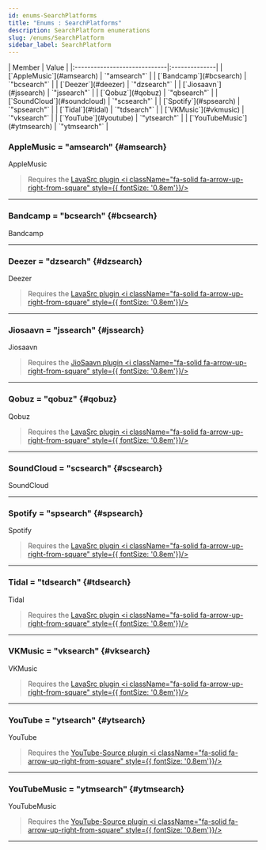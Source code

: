 ```yaml
---
id: enums-SearchPlatforms
title: "Enums : SearchPlatforms"
description: SearchPlatform enumerations
slug: /enums/SearchPlatform
sidebar_label: SearchPlatform
---
```



<Tabs>
        <TabItem value="members" label="Enumeration Members" default>
        | Member                       | Value         |
        |:-----------------------------|:--------------|
        | [`AppleMusic`](#amsearch)    | `"amsearch"`  |
        | [`Bandcamp`](#bcsearch)      | `"bcsearch"`  |
        | [`Deezer`](#deezer)          | `"dzsearch"`  |
        | [`Jiosaavn`](#jssearch)      | `"jssearch"`  |
        | [`Qobuz`](#qobuz)            | `"qbsearch"`  |
        | [`SoundCloud`](#soundcloud)  | `"scsearch"`  |
        | [`Spotify`](#spsearch)       | `"spsearch"`  |
        | [`Tidal`](#tidal)            | `"tdsearch"`  | 
        | [`VKMusic`](#vkmusic)        | `"vksearch"`  | 
        | [`YouTube`](#youtube)        | `"ytsearch"`  |
        | [`YouTubeMusic`](#ytmsearch) | `"ytmsearch"` |
        </TabItem>
</Tabs>

### AppleMusic = "amsearch" {#amsearch}

<span className="info badge">AppleMusic</span>

> Requires the [LavaSrc plugin <i className="fa-solid fa-arrow-up-right-from-square" style={{ fontSize: '0.8em'}}/>](https://github.com/topi314/LavaSrc)

---

### Bandcamp = "bcsearch" {#bcsearch}

<span className="info badge">Bandcamp</span>

---

### Deezer = "dzsearch" {#dzsearch}

<span className="info badge">Deezer</span>

> Requires the [LavaSrc plugin <i className="fa-solid fa-arrow-up-right-from-square" style={{ fontSize: '0.8em'}}/>](https://github.com/topi314/LavaSrc)

---

### Jiosaavn = "jssearch" {#jssearch}

<span className="info badge">Jiosaavn</span>

> Requires the [JioSaavn plugin <i className="fa-solid fa-arrow-up-right-from-square" style={{ fontSize: '0.8em'}}/>](https://github.com/appujet/jiosaavn-plugin)

---

### Qobuz = "qobuz" {#qobuz}

<span className="info badge">Qobuz</span>

> Requires the [LavaSrc plugin <i className="fa-solid fa-arrow-up-right-from-square" style={{ fontSize: '0.8em'}}/>](https://github.com/topi314/LavaSrc)

---

### SoundCloud = "scsearch" {#scsearch}

<span className="info badge">SoundCloud</span>

---

### Spotify = "spsearch" {#spsearch}

<span className="info badge">Spotify</span>

> Requires the [LavaSrc plugin <i className="fa-solid fa-arrow-up-right-from-square" style={{ fontSize: '0.8em'}}/>](https://github.com/topi314/LavaSrc)

---

### Tidal = "tdsearch" {#tdsearch}

<span className="info badge">Tidal</span>

> Requires the [LavaSrc plugin <i className="fa-solid fa-arrow-up-right-from-square" style={{ fontSize: '0.8em'}}/>](https://github.com/topi314/LavaSrc)

---

### VKMusic = "vksearch" {#vksearch}

<span className="info badge">VKMusic</span>

> Requires the [LavaSrc plugin <i className="fa-solid fa-arrow-up-right-from-square" style={{ fontSize: '0.8em'}}/>](https://github.com/topi314/LavaSrc)

---

### YouTube = "ytsearch" {#ytsearch}

<span className="info badge">YouTube</span>

> Requires the [YouTube-Source plugin <i className="fa-solid fa-arrow-up-right-from-square" style={{ fontSize: '0.8em'}}/>](https://github.com/lavalink-devs/youtube-source)

---

### YouTubeMusic = "ytmsearch" {#ytmsearch}

<span className="info badge">YouTubeMusic</span>

> Requires the [YouTube-Source plugin <i className="fa-solid fa-arrow-up-right-from-square" style={{ fontSize: '0.8em'}}/>](https://github.com/lavalink-devs/youtube-source)

---